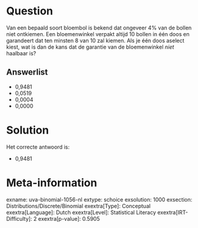 Question
========

Van een bepaald soort bloembol is bekend dat ongeveer 4% van de bollen
niet ontkiemen. Een bloemenwinkel verpakt altijd 10 bollen in één doos
en garandeert dat ten minsten 8 van 10 zal kiemen. Als je één doos
aselect kiest, wat is dan de kans dat de garantie van de bloemenwinkel *niet* haalbaar is?

Answerlist
----------

* 0,9481
* 0,0519
* 0,0004
* 0,0000

Solution
========

Het correcte antwoord is: 

* 0,9481

Meta-information
================
exname: uva-binomial-1056-nl
extype: schoice
exsolution: 1000
exsection: Distributions/Discrete/Binomial
exextra[Type]: Conceptual
exextra[Language]: Dutch
exextra[Level]: Statistical Literacy
exextra[IRT-Difficulty]: 2
exextra[p-value]: 0.5905
